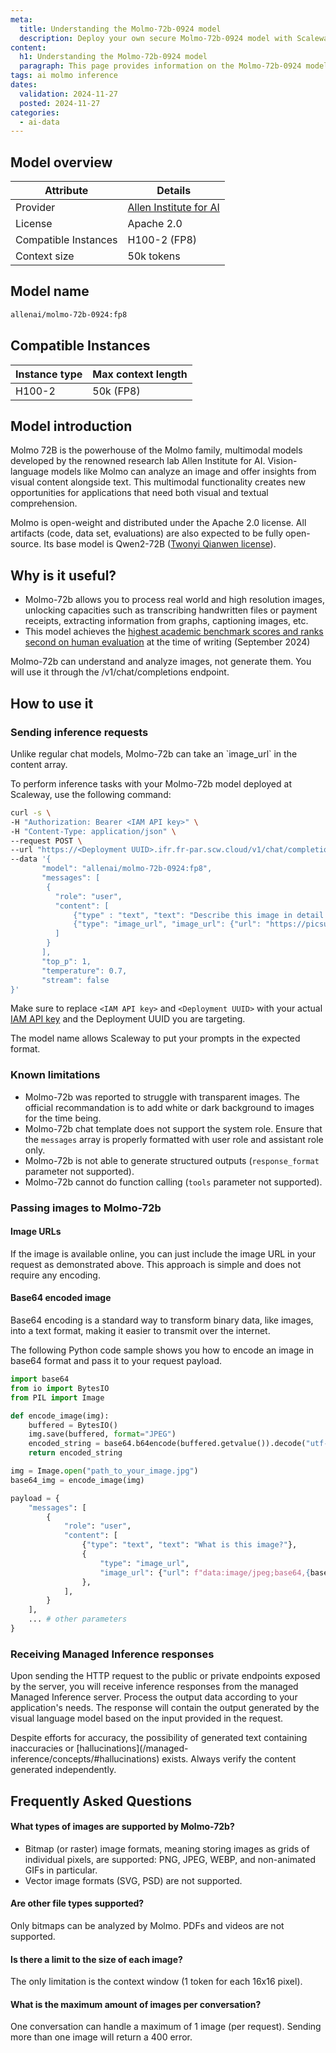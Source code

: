 ```yaml
---
meta:
  title: Understanding the Molmo-72b-0924 model
  description: Deploy your own secure Molmo-72b-0924 model with Scaleway Managed Inference. Privacy-focused, fully managed.
content:
  h1: Understanding the Molmo-72b-0924 model
  paragraph: This page provides information on the Molmo-72b-0924 model
tags: ai molmo inference
dates:
  validation: 2024-11-27
  posted: 2024-11-27
categories:
  - ai-data
---
```


## Model overview

| Attribute       | Details                            |
|-----------------|------------------------------------|
| Provider        | [Allen Institute for AI](https://molmo.allenai.org/blog)                         |
| License        | Apache 2.0  |                |
| Compatible Instances | H100-2 (FP8)                 |
| Context size | 50k tokens    |

## Model name

```bash
allenai/molmo-72b-0924:fp8
```

## Compatible Instances

| Instance type  | Max context length |
| ------------- |-------------|
| H100-2      | 50k (FP8)

## Model introduction

Molmo 72B is the powerhouse of the Molmo family, multimodal models developed by the renowned research lab Allen Institute for AI.
Vision-language models like Molmo can analyze an image and offer insights from visual content alongside text. This multimodal functionality creates new opportunities for applications that need both visual and textual comprehension. 

Molmo is open-weight and distributed under the Apache 2.0 license. All artifacts (code, data set, evaluations) are also expected to be fully open-source.
Its base model is Qwen2-72B ([Twonyi Qianwen license](https://huggingface.co/Qwen/Qwen2-72B/blob/main/LICENSE)).
 
## Why is it useful?

- Molmo-72b allows you to process real world and high resolution images, unlocking capacities such as transcribing handwritten files or payment receipts, extracting information from graphs, captioning images, etc.
- This model achieves the [highest academic benchmark scores and ranks second on human evaluation](https://huggingface.co/allenai/Molmo-72B-0924#evaluations) at the time of writing (September 2024)

<Message type="note">
  Molmo-72b can understand and analyze images, not generate them. You will use it through the /v1/chat/completions endpoint.
</Message>

## How to use it

### Sending inference requests

<Message type="tip">
  Unlike regular chat models, Molmo-72b can take an `image_url` in the content array.
</Message>

To perform inference tasks with your Molmo-72b model deployed at Scaleway, use the following command:

```bash
curl -s \
-H "Authorization: Bearer <IAM API key>" \
-H "Content-Type: application/json" \
--request POST \
--url "https://<Deployment UUID>.ifr.fr-par.scw.cloud/v1/chat/completions" \
--data '{
       "model": "allenai/molmo-72b-0924:fp8",
       "messages": [
        {
          "role": "user",
          "content": [
              {"type" : "text", "text": "Describe this image in detail please."},
              {"type": "image_url", "image_url": {"url": "https://picsum.photos/id/32/512/512"}}
          ]
        }
       ],
       "top_p": 1, 
       "temperature": 0.7, 
       "stream": false
}'
```

Make sure to replace `<IAM API key>` and `<Deployment UUID>` with your actual [IAM API key](/iam/how-to/create-api-keys/) and the Deployment UUID you are targeting.

<Message type="tip">
  The model name allows Scaleway to put your prompts in the expected format.
</Message>

### Known limitations

- Molmo-72b was reported to struggle with transparent images. The official recommandation is to add white or dark background to images for the time being.
- Molmo-72b chat template does not support the system role. Ensure that the `messages` array is properly formatted with user role and assistant role only.
- Molmo-72b is not able to generate structured outputs (`response_format` parameter not supported).
- Molmo-72b cannot do function calling (`tools` parameter not supported).

### Passing images to Molmo-72b

#### Image URLs
If the image is available online, you can just include the image URL in your request as demonstrated above. This approach is simple and does not require any encoding.

#### Base64 encoded image
Base64 encoding is a standard way to transform binary data, like images, into a text format, making it easier to transmit over the internet.

The following Python code sample shows you how to encode an image in base64 format and pass it to your request payload.

```python
import base64
from io import BytesIO
from PIL import Image

def encode_image(img):
    buffered = BytesIO()
    img.save(buffered, format="JPEG")
    encoded_string = base64.b64encode(buffered.getvalue()).decode("utf-8")
    return encoded_string

img = Image.open("path_to_your_image.jpg")
base64_img = encode_image(img)

payload = {
    "messages": [
        {
            "role": "user",
            "content": [
                {"type": "text", "text": "What is this image?"},
                {
                    "type": "image_url",
                    "image_url": {"url": f"data:image/jpeg;base64,{base64_img}"},
                },
            ],
        }
    ],
    ... # other parameters
}

```

### Receiving Managed Inference responses

Upon sending the HTTP request to the public or private endpoints exposed by the server, you will receive inference responses from the managed Managed Inference server. 
Process the output data according to your application's needs. The response will contain the output generated by the visual language model based on the input provided in the request.

<Message type="note">
  Despite efforts for accuracy, the possibility of generated text containing inaccuracies or [hallucinations](/managed-inference/concepts/#hallucinations) exists. Always verify the content generated independently.
</Message>

## Frequently Asked Questions

#### What types of images are supported by Molmo-72b?
- Bitmap (or raster) image formats, meaning storing images as grids of individual pixels, are supported: PNG, JPEG, WEBP, and non-animated GIFs in particular.
- Vector image formats (SVG, PSD) are not supported.

#### Are other file types supported?
Only bitmaps can be analyzed by Molmo. PDFs and videos are not supported.

#### Is there a limit to the size of each image?
The only limitation is the context window (1 token for each 16x16 pixel).

#### What is the maximum amount of images per conversation?
One conversation can handle a maximum of 1 image (per request). Sending more than one image will return a 400 error.